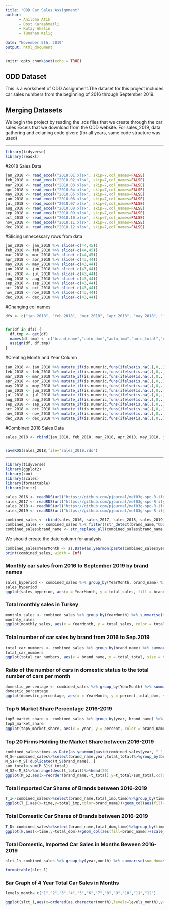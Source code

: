 ---
title: "ODD Car Sales Assignment"
author:
      - Anılcan Atik
      - Dost Karaahmetli
      - Kutay Akalın
      - Tunahan Kılıç
      
date: "November 5th, 2019"
output: html_document
---

```{r setup, include=FALSE}
knitr::opts_chunk$set(echo = TRUE)
```

## ODD Dataset

This is a worksheet of ODD Assignment.The dataset for this project includes car sales numbers from the beginning of 2016 through September 2019.

## Merging Datasets
We begin the project by reading the .rds files that we create through the car sales Excels that we download from the ODD website. For sales_2019, data gathering and celaning code given: (for all years, same code structure was used)


------

```{r}
library(tidyverse)
library(readxl)
```


#2018 Sales Data
```{r}
jan_2018 <- read_excel("2018.01.xlsx", skip=7,col_names=FALSE)
feb_2018 <- read_excel("2018.02.xlsx", skip=7,col_names=FALSE)
mar_2018 <- read_excel("2018.03.xlsx", skip=7,col_names=FALSE)
apr_2018 <- read_excel("2018.04.xlsx", skip=7,col_names=FALSE)
may_2018 <- read_excel("2018.05.xlsx", skip=7,col_names=FALSE)
jun_2018 <- read_excel("2018.06.xlsx", skip=7,col_names=FALSE)
jul_2018 <- read_excel("2018.07.xlsx", skip=7,col_names=FALSE)
aug_2018 <- read_excel("2018.08.xlsx", skip=7,col_names=FALSE)
sep_2018 <- read_excel("2018.09.xlsx", skip=7,col_names=FALSE)
oct_2018 <- read_excel("2018.10.xlsx", skip=7,col_names=FALSE)
nov_2018 <- read_excel("2018.11.xlsx", skip=7,col_names=FALSE)
dec_2018 <- read_excel("2018.12.xlsx", skip=7,col_names=FALSE)
```

#Slicing unnecessary rows from data
```{r}
jan_2018 <- jan_2018 %>% slice(-c(44,45))
feb_2018 <- feb_2018 %>% slice(-c(44,45))
mar_2018 <- mar_2018 %>% slice(-c(44,45))
apr_2018 <- apr_2018 %>% slice(-c(43,44))
may_2018 <- may_2018 %>% slice(-c(43,44))
jun_2018 <- jun_2018 %>% slice(-c(43,44))
jul_2018 <- jul_2018 %>% slice(-c(43,44))
aug_2018 <- aug_2018 %>% slice(-c(43,44))
sep_2018 <- sep_2018 %>% slice(-c(43,44))
oct_2018 <- oct_2018 %>% slice(-c(43,44))
nov_2018 <- nov_2018 %>% slice(-c(43,44))
dec_2018 <- dec_2018 %>% slice(-c(43,44))
```

#Changing col names
```{r}
dfs <- c("jan_2018", "feb_2018", "mar_2018", "apr_2018", "may_2018", "jun_2018", "jul_2018", "aug_2018", "sep_2018", "oct_2018", "nov_2018", "dec_2018")


for(df in dfs) {
  df.tmp <- get(df)
  names(df.tmp) <- c("brand_name","auto_dom","auto_imp","auto_total","comm_dom","comm_imp","comm_total","total_dom","total_imp","total_total") 
  assign(df, df.tmp)
}
```

#Creating Month and Year Column
```{r}
jan_2018 <- jan_2018 %>% mutate_if(is.numeric,funs(ifelse(is.na(.),0,.))) %>% mutate(year = 2018, month = 1)
feb_2018 <- feb_2018 %>% mutate_if(is.numeric,funs(ifelse(is.na(.),0,.))) %>% mutate(year = 2018, month = 2)
mar_2018 <- mar_2018 %>% mutate_if(is.numeric,funs(ifelse(is.na(.),0,.))) %>% mutate(year = 2018, month = 3)
apr_2018 <- apr_2018 %>% mutate_if(is.numeric,funs(ifelse(is.na(.),0,.))) %>% mutate(year = 2018, month = 4)
may_2018 <- may_2018 %>% mutate_if(is.numeric,funs(ifelse(is.na(.),0,.))) %>% mutate(year = 2018, month = 5)
jun_2018 <- jun_2018 %>% mutate_if(is.numeric,funs(ifelse(is.na(.),0,.))) %>% mutate(year = 2018, month = 6)
jul_2018 <- jul_2018 %>% mutate_if(is.numeric,funs(ifelse(is.na(.),0,.))) %>% mutate(year = 2018, month = 7)
aug_2018 <- aug_2018 %>% mutate_if(is.numeric,funs(ifelse(is.na(.),0,.))) %>% mutate(year = 2018, month = 8)
sep_2018 <- sep_2018 %>% mutate_if(is.numeric,funs(ifelse(is.na(.),0,.))) %>% mutate(year = 2018, month = 9)
oct_2018 <- oct_2018 %>% mutate_if(is.numeric,funs(ifelse(is.na(.),0,.))) %>% mutate(year = 2018, month = 10)
nov_2018 <- nov_2018 %>% mutate_if(is.numeric,funs(ifelse(is.na(.),0,.))) %>% mutate(year = 2018, month = 11)
dec_2018 <- dec_2018 %>% mutate_if(is.numeric,funs(ifelse(is.na(.),0,.))) %>% mutate(year = 2018, month = 12)
```


#Combined 2018 Sales Data
```{r}
sales_2018 <- rbind(jan_2018, feb_2018, mar_2018, apr_2018, may_2018, jun_2018, jul_2018, aug_2018, sep_2018, oct_2018, nov_2018, dec_2018)


saveRDS(sales_2018,file="sales_2018.rds")
```

------


```{r warning=FALSE,message=FALSE}
library(tidyverse)
library(ggplot2)
library(zoo)
library(scales)
library(formattable)
library(knitr)
```


```{r readRDS}
sales_2016 <- readRDS(url("https://github.com/pjournal/mef03g-spo-R-ify/blob/master/sales_2016.rds?raw=true"))
sales_2017 <- readRDS(url("https://github.com/pjournal/mef03g-spo-R-ify/blob/master/sales_2017.rds?raw=true"))
sales_2018 <- readRDS(url("https://github.com/pjournal/mef03g-spo-R-ify/blob/master/sales_2018.rds?raw=true"))
sales_2019 <- readRDS(url("https://github.com/pjournal/mef03g-spo-R-ify/blob/master/sales_2019.rds?raw=true"))
```

```{r combined_sales}
combined_sales <- rbind(sales_2016, sales_2017, sales_2018, sales_2019)
combined_sales <- combined_sales %>% filter(!str_detect(brand_name,"ODD"))
combined_sales$brand_name <- str_replace_all(combined_sales$brand_name,"ASTON MARTÄ°N","ASTON MARTIN")
```

We should create the date column for analysis
```{r date column}
combined_sales$YearMonth <- as.Date(as.yearmon(paste(combined_sales$year, " ", combined_sales$month), "%Y %m"))
print(combined_sales, width = Inf)
```


### Monthly car sales from 2016 to September 2019 by brand names
```{r monthly car sales by brand}
sales_byperiod <- combined_sales %>% group_by(YearMonth, brand_name) %>% summarise(total_sales = sum(total_total)) %>% arrange(desc(total_sales)) %>% top_n(1)
sales_byperiod
ggplot(sales_byperiod, aes(x = YearMonth, y = total_sales, fill = brand_name)) + geom_bar(stat = "identity")
```

### Total monthly sales in Turkey
```{r message = FALSE}
monthly_sales <- combined_sales %>% group_by(YearMonth) %>% summarise(total_sales = sum(total_total)) %>% arrange(desc(total_sales))
monthly_sales
ggplot(monthly_sales, aes(x = YearMonth, y = total_sales, color = total_sales)) + geom_point() + geom_smooth()
```

### Total number of car sales by brand from 2016 to Sep.2019
```{r message = FALSE, fig.height=10, fig.width=15, fig.asp= .60}
total_car_numbers <- combined_sales %>% group_by(brand_name) %>% summarise(total_total = sum(total_total)) %>% arrange(desc(total_total))
total_car_numbers
ggplot(total_car_numbers, aes(x = brand_name, y = total_total, size = total_total, color = brand_name)) + geom_point() + theme(axis.text.x = element_text(angle = 90))
```

### Ratio of the number of cars in domestic status to the total number of cars per month
```{r message = FALSE}
domestic_percentage <- combined_sales %>% group_by(YearMonth) %>% summarise(total_dom = sum(total_dom), total_total = sum(total_total)) %>% mutate(percent_total_dom = total_dom/total_total) %>% arrange(desc(percent_total_dom))
domestic_percentage
ggplot(domestic_percentage, aes(x = YearMonth, y = percent_total_dom, size = percent_total_dom, color = percent_total_dom)) + geom_point() + scale_color_gradientn(colours = rainbow(2))
```

### Top 5 Market Share Percentage 2016-2019
```{r message = FALSE}
top5_market_share <- combined_sales %>% group_by(year, brand_name) %>% summarise(total_sales = sum(total_total)) %>% mutate(percent = total_sales / sum(total_sales)) %>% top_n(5, percent)
top5_market_share
ggplot(top5_market_share, aes(x = year, y = percent, color = brand_name)) + geom_point() + geom_line()
```

### Top 20 Firms Holding the Market Share between 2016-2019
```{r message = FALSE}
combined_sales$time<-as.Date(as.yearmon(paste(combined_sales$year, " ", combined_sales$month), "%Y %m"))
M_S<-combined_sales%>%select(brand_name,year,total_total)%>%group_by(brand_name)%>%mutate(t_total=sum(total_total))
M_S1<-M_S[!duplicated(M_S$brand_name), ]
sum_total<-sum(M_S1$t_total)
M_S2<-M_S1%>%arrange(desc(t_total))%>%head(20)
ggplot(M_S2,aes(x=reorder(brand_name,-t_total),y=t_total/sum_total,color=brand_name))+geom_col(aes(fill=brand_name))+theme(axis.text.x = element_text(angle = 90, hjust = 1))+labs(title = "2016-2019 Total Market Share in Percentage",y="Market Share in Percentage",x="Company Names")
```

### Total Imported Car Shares of Brands between 2016-2019
```{r message = FALSE}
T_I<-combined_sales%>%select(brand_name,total_imp,time)%>%group_by(time)%>% mutate(perc_total_imp = total_imp/sum(total_imp))%>%top_n(10)
ggplot(T_I,aes(x=time,y=total_imp,color=brand_name))+geom_col(aes(fill=brand_name))+scale_x_date(labels = date_format("%Y %m"))+labs(title = "2016-2019 Total Imports",y="Total Imports",x="Time")
```

### Total Domestic Car Shares of Brands between 2016-2019
```{r message = FALSE}
T_D<-combined_sales%>%select(brand_name,total_dom,time)%>%group_by(time)%>% mutate(perc_total_dom = total_dom/sum(total_dom))%>%top_n(10)  
ggplot(k,aes(x=time,y=total_dom))+geom_col(aes(fill=brand_name))+scale_x_date(labels = date_format("%Y %m"))+labs(title = "2016-2019 Total Domestic",y="Total Domestic",x="Time")
```

### Total Domestic, Imported Car Sales in Months Beween 2016-2019
```{r message = FALSE}

slct_1<-combined_sales %>% group_by(year,month) %>% summarise(sum_dom=sum(total_dom),sum_imp=sum(total_imp),sum_total=sum(total_total),sum_dom) %>% ungroup()

formattable(slct_1)
```

### Bar Graph of 4 Year Total Car Sales in Months
```{r message = FALSE}

levels_month= c("1","2","3","4","5","6","7","8","9","10","11","12")

ggplot(slct_1,aes(x=ordered(as.character(month),levels=levels_month),y=sum_total,fill=ordered(year,levels=c("2016","2017","2018","2019")))) +geom_bar(stat="identity",position="dodge") + labs(y="Total Car Sales",x="Months",fill="")

```
